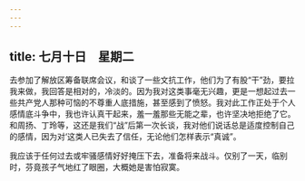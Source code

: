 ```yaml
---
---
---
```

title: 七月十日　星期二
---




去参加了解放区筹备联席会议，和谈了一些文抗工作，他们为了有股“干”劲，要拉我来做，我回答是相对的，冷淡的。因为我对这类事毫无兴趣，更是一想起过去一些共产党人那种可恼的不尊重人底措施，甚至感到了愤怒。我对此工作正处于个人感情底斗争中，我也许认真干起来，羞一羞那些无能之辈，也许坚决地拒绝了它。和周扬、丁玲等，这还是我们“战”后第一次长谈，我对他们说话总是适度控制自己的感情，因为对‘这类人已失去了信任，无论他们怎样表示“真诚”。

我应该于任何过去或牢骚感情好好掩压下去，准备将来战斗。仅别了一天，临别时，芬竟孩子气地红了眼圈，大概她是害怕寂寞。